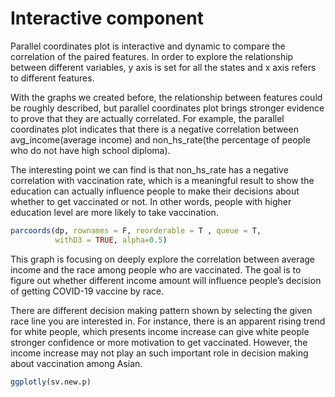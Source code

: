 # Interactive component

Parallel coordinates plot is interactive and dynamic to compare the correlation of the paired features. In order to explore the relationship between different variables, y axis is set for all the states and x axis refers to different features. 

With the graphs we created before, the relationship between features could be roughly described, but parallel coordinates plot brings stronger evidence to prove that they are actually correlated. For example, the parallel coordinates plot indicates that there is a negative correlation between avg_income(average income) and non_hs_rate(the percentage of people who do not have high school diploma). 

The interesting point we can find is that non_hs_rate has a negative correlation with vaccination rate, which is a meaningful result to show the education can actually influence people to make their decisions about whether to get vaccinated or not. In other words, people with higher education level are more likely to take vaccination. 
```r
parcoords(dp, rownames = F, reorderable = T , queue = T, 
          withD3 = TRUE, alpha=0.5)

```

This graph is focusing on deeply explore the correlation between average income and the race among people who are vaccinated. The goal is to figure out whether different income amount will influence people's decision of getting COVID-19 vaccine by race. 

There are different decision making pattern shown by selecting the given race line you are interested in. For instance, there is an apparent rising trend for white people, which presents income increase can give white people stronger confidence or more motivation to get vaccinated. However, the income increase may not play an such important role in decision making about vaccination among Asian. 
```r

ggplotly(sv.new.p)

```